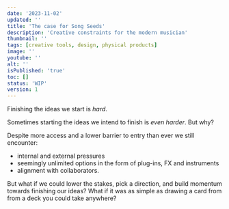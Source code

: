 ```yaml
---
date: '2023-11-02'
updated: ''
title: 'The case for Song Seeds'
description: 'Creative constraints for the modern musician'
thumbnail: ''
tags: [creative tools, design, physical products]
image: ''
youtube: ''
alt: ''
isPublished: 'true'
toc: []
status: 'WIP'
version: 1
---
```


Finishing the ideas we start is _hard_.

Sometimes starting the ideas we intend to finish is _even harder_. But why?

Despite more access and a lower barrier to entry than ever we still encounter:

- internal and external pressures
- seemingly unlimited options in the form of plug-ins, FX and instruments
- alignment with collaborators.

But what if we could lower the stakes, pick a direction, and build momentum towards finishing our ideas? What if it was as simple as drawing a card from from a deck you could take anywhere?

<ComingSoon />
